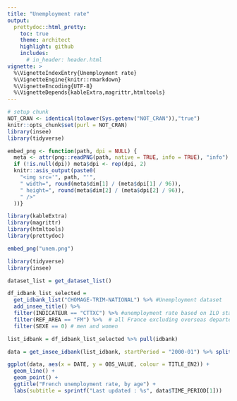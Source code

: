 ---
title: "Unemployment rate"
output:
  prettydoc::html_pretty:
    toc: true
    theme: architect
    highlight: github
    includes:
      # in_header: header.html
vignette: >
  %\VignetteIndexEntry{Unemployment rate} 
  %\VignetteEngine{knitr::rmarkdown} 
  %\VignetteEncoding{UTF-8}
  %\VignetteDepends{kableExtra,magrittr,htmltools}
---

```{r setup,echo=FALSE, include=FALSE}
# setup chunk
NOT_CRAN <- identical(tolower(Sys.getenv("NOT_CRAN")),"true")
knitr::opts_chunk$set(purl = NOT_CRAN)
library(insee)
library(tidyverse)

embed_png <- function(path, dpi = NULL) {
  meta <- attr(png::readPNG(path, native = TRUE, info = TRUE), "info")
  if (!is.null(dpi)) meta$dpi <- rep(dpi, 2)
  knitr::asis_output(paste0(
    "<img src='", path, "'",
    " width=", round(meta$dim[1] / (meta$dpi[1] / 96)),
    " height=", round(meta$dim[2] / (meta$dpi[2] / 96)),
    " />"
  ))}
```

```{r message=FALSE, warning=FALSE, include=FALSE}
library(kableExtra)
library(magrittr)
library(htmltools)
library(prettydoc)
```

```{r, echo = FALSE}
embed_png("unem.png")
```

```{r message=FALSE, warning = FALSE, eval = FALSE}

library(tidyverse)
library(insee)

dataset_list = get_dataset_list()

df_idbank_list_selected =
  get_idbank_list("CHOMAGE-TRIM-NATIONAL") %>% #Unemployment dataset
  add_insee_title() %>%
  filter(INDICATEUR == "CTTXC") %>% #unemployment rate based on ILO standards
  filter(REF_AREA == "FM") %>%  # all France excluding overseas departements
  filter(SEXE == 0) # men and women

list_idbank = df_idbank_list_selected %>% pull(idbank)

data = get_insee_idbank(list_idbank, startPeriod = "2000-01") %>% split_title()

ggplot(data, aes(x = DATE, y = OBS_VALUE, colour = TITLE_EN2)) +
  geom_line() +
  geom_point() +
  ggtitle("French unemployment rate, by age") +
  labs(subtitle = sprintf("Last updated : %s", data$TIME_PERIOD[1]))

```

